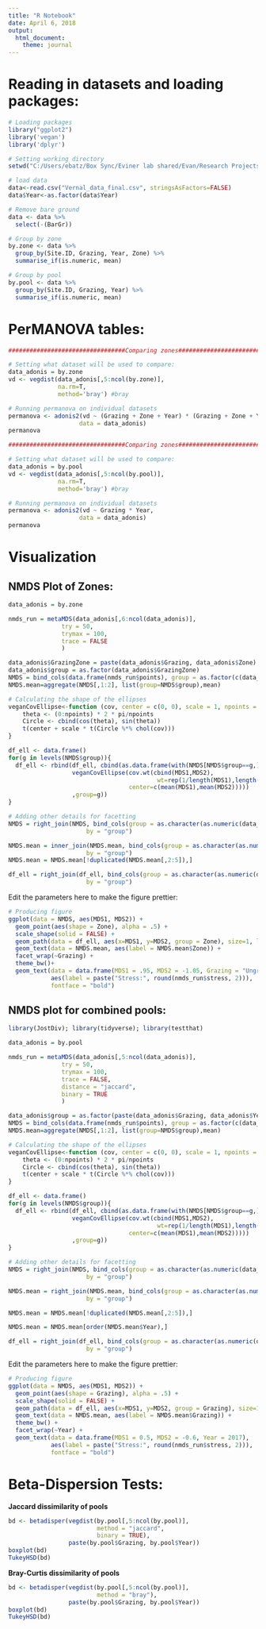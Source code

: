 ---
title: "R Notebook"
date: April 6, 2018
output:
  html_document:
    theme: journal
---

# Reading in datasets and loading packages:

```{r, warning=FALSE, message=FALSE}
# Loading packages
library("ggplot2")
library('vegan')
library('dplyr')

# Setting working directory
setwd("C:/Users/ebatz/Box Sync/Eviner lab shared/Evan/Research Projects/Julia BetaDiv")

# load data
data<-read.csv("Vernal_data_final.csv", stringsAsFactors=FALSE)
data$Year<-as.factor(data$Year)

# Remove bare ground
data <- data %>%
  select(-(BarGr))

# Group by zone
by.zone <- data %>% 
  group_by(Site.ID, Grazing, Year, Zone) %>% 
  summarise_if(is.numeric, mean)

# Group by pool
by.pool <- data %>% 
  group_by(Site.ID, Grazing, Year) %>% 
  summarise_if(is.numeric, mean)
```

# PerMANOVA tables:

```{r}
#################################Comparing zones################################

# Setting what dataset will be used to compare:
data_adonis = by.zone
vd <- vegdist(data_adonis[,5:ncol(by.zone)], 
              na.rm=T, 
              method='bray') #bray

# Running permanova on individual datasets
permanova <- adonis2(vd ~ (Grazing + Zone + Year) * (Grazing + Zone + Year), 
                    data = data_adonis)
permanova
```

```{r}
#################################Comparing zones################################

# Setting what dataset will be used to compare:
data_adonis = by.pool
vd <- vegdist(data_adonis[,5:ncol(by.pool)], 
              na.rm=T, 
              method='bray') #bray

# Running permanova on individual datasets
permanova <- adonis2(vd ~ Grazing * Year, 
                    data = data_adonis)
permanova
```

# Visualization

## NMDS Plot of Zones:

```{r}

data_adonis = by.zone

nmds_run = metaMDS(data_adonis[,6:ncol(data_adonis)],
               try = 50,
               trymax = 100,
               trace = FALSE
               )

data_adonis$GrazingZone = paste(data_adonis$Grazing, data_adonis$Zone)
data_adonis$group = as.factor(data_adonis$GrazingZone)
NMDS = bind_cols(data.frame(nmds_run$points), group = as.factor(c(data_adonis$group)))
NMDS.mean=aggregate(NMDS[,1:2], list(group=NMDS$group),mean)

# Calculating the shape of the ellipses
veganCovEllipse<-function (cov, center = c(0, 0), scale = 1, npoints = 100){
    theta <- (0:npoints) * 2 * pi/npoints
    Circle <- cbind(cos(theta), sin(theta))
    t(center + scale * t(Circle %*% chol(cov)))
}

df_ell <- data.frame()
for(g in levels(NMDS$group)){
  df_ell <- rbind(df_ell, cbind(as.data.frame(with(NMDS[NMDS$group==g,],
                  veganCovEllipse(cov.wt(cbind(MDS1,MDS2),
                                          wt=rep(1/length(MDS1),length(MDS1)))$cov,
                                  center=c(mean(MDS1),mean(MDS2)))))
                  ,group=g))
}

# Adding other details for facetting
NMDS = right_join(NMDS, bind_cols(group = as.character(as.numeric(data_adonis$group)), data_adonis[,2:4]),
                      by = "group")

NMDS.mean = inner_join(NMDS.mean, bind_cols(group = as.character(as.numeric(data_adonis$group)), data_adonis[,2:4]),
                      by = "group")
NMDS.mean = NMDS.mean[!duplicated(NMDS.mean[,2:5]),]

df_ell = right_join(df_ell, bind_cols(group = as.character(as.numeric(data_adonis$group)), data_adonis[,2:4]),
                      by = "group")
```

Edit the parameters here to make the figure prettier:

```{r}
# Producing figure
ggplot(data = NMDS, aes(MDS1, MDS2)) + 
  geom_point(aes(shape = Zone), alpha = .5) +
  scale_shape(solid = FALSE) + 
  geom_path(data = df_ell, aes(x=MDS1, y=MDS2, group = Zone), size=1, linetype=1) +
  geom_text(data = NMDS.mean, aes(label = NMDS.mean$Zone)) + 
  facet_wrap(~Grazing) +
  theme_bw()+ 
  geom_text(data = data.frame(MDS1 = .95, MDS2 = -1.05, Grazing = "Ungrazed"), 
            aes(label = paste("Stress:", round(nmds_run$stress, 2))),
            fontface = "bold")
```

## NMDS plot for combined pools:

```{r, warning=FALSE, message=FALSE}
library(JostDiv); library(tidyverse); library(testthat)

data_adonis = by.pool

nmds_run = metaMDS(data_adonis[,5:ncol(data_adonis)],
               try = 50,
               trymax = 100,
               trace = FALSE,
               distance = "jaccard",
               binary = TRUE
               )

data_adonis$group = as.factor(paste(data_adonis$Grazing, data_adonis$Year))
NMDS = bind_cols(data.frame(nmds_run$points), group = as.factor(c(data_adonis$group)))
NMDS.mean=aggregate(NMDS[,1:2], list(group=NMDS$group),mean)

# Calculating the shape of the ellipses
veganCovEllipse<-function (cov, center = c(0, 0), scale = 1, npoints = 100){
    theta <- (0:npoints) * 2 * pi/npoints
    Circle <- cbind(cos(theta), sin(theta))
    t(center + scale * t(Circle %*% chol(cov)))
}

df_ell <- data.frame()
for(g in levels(NMDS$group)){
  df_ell <- rbind(df_ell, cbind(as.data.frame(with(NMDS[NMDS$group==g,],
                  veganCovEllipse(cov.wt(cbind(MDS1,MDS2),
                                          wt=rep(1/length(MDS1),length(MDS1)))$cov,
                                  center=c(mean(MDS1),mean(MDS2)))))
                  ,group=g))
}

# Adding other details for facetting
NMDS = right_join(NMDS, bind_cols(group = as.character(as.numeric(data_adonis$group)), data_adonis[,2:3]),
                      by = "group")

NMDS.mean = right_join(NMDS.mean, bind_cols(group = as.character(as.numeric(data_adonis$group)), data_adonis[,2:3]),
                      by = "group")

NMDS.mean = NMDS.mean[!duplicated(NMDS.mean[,2:5]),]

NMDS.mean = NMDS.mean[order(NMDS.mean$Year),]

df_ell = right_join(df_ell, bind_cols(group = as.character(as.numeric(data_adonis$group)), data_adonis[,2:3]),
                      by = "group")
```

Edit the parameters here to make the figure prettier:

```{r}
# Producing figure
ggplot(data = NMDS, aes(MDS1, MDS2)) + 
  geom_point(aes(shape = Grazing), alpha = .5) +
  scale_shape(solid = FALSE) + 
  geom_path(data = df_ell, aes(x=MDS1, y=MDS2, group = Grazing), size=1, linetype=1) +
  geom_text(data = NMDS.mean, aes(label = NMDS.mean$Grazing)) +
  theme_bw() +
  facet_wrap(~Year) + 
  geom_text(data = data.frame(MDS1 = 0.5, MDS2 = -0.6, Year = 2017), 
            aes(label = paste("Stress:", round(nmds_run$stress, 2))),
            fontface = "bold")
```

# Beta-Dispersion Tests:

__Jaccard dissimilarity of pools__

```{r}
bd <- betadisper(vegdist(by.pool[,5:ncol(by.pool)], 
                         method = "jaccard", 
                         binary = TRUE),
                 paste(by.pool$Grazing, by.pool$Year))
boxplot(bd)
TukeyHSD(bd)
```
__Bray-Curtis dissimilarity of pools__

```{r}
bd <- betadisper(vegdist(by.pool[,5:ncol(by.pool)], 
                         method = "bray"),
                 paste(by.pool$Grazing, by.pool$Year))
boxplot(bd)
TukeyHSD(bd)
```
